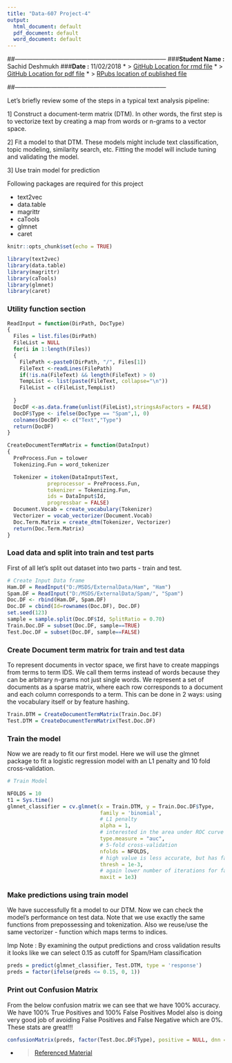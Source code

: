 ```yaml
---
title: "Data-607 Project-4"
output:
  html_document: default
  pdf_document: default
  word_document: default
---
```

##---------------------------------------------------------------------------
###**Student Name :** Sachid Deshmukh
###**Date :** 11/02/2018
* > [GitHub Location for rmd file](https://github.com/mlforsachid/MSDSQ1/blob/master/Data607/Week9/SachidVijay.Deshmukh60.rmd)
* > [GitHub Location for pdf file](https://github.com/mlforsachid/MSDSQ1/blob/master/Data607/Week9/SachidVijay.Deshmukh60.pdf)
* > [RPubs location of published file](http://rpubs.com/sachid/Data607Project4)

##---------------------------------------------------------------------------

Let's briefly review some of the steps in a typical text analysis pipeline:

1] Construct a document-term matrix (DTM). In other words, the first step is to vectorize text by creating a map from words or n-grams to a vector space.

2] Fit a model to that DTM. These models might include text classification, topic modeling, similarity search, etc. Fitting the model will include tuning and validating the model.

3] Use train model for prediction

Following packages are required for this project

* text2vec
* data.table
* magrittr
* caTools
* glmnet
* caret

```r
knitr::opts_chunk$set(echo = TRUE)
```
```r
library(text2vec)
library(data.table)
library(magrittr)
library(caTools)
library(glmnet)
library(caret)
```

### Utility function section

```r
ReadInput = function(DirPath, DocType)
{
  Files = list.files(DirPath)
  FileList = NULL
  for(i in 1:length(Files))
  {
    FilePath <-paste0(DirPath, "/", Files[1])  
    FileText <-readLines(FilePath)
    if(!is.na(FileText) && length(FileText) > 0)
    TempList <- list(paste(FileText, collapse="\n"))
    FileList = c(FileList,TempList)
  
  }
  DocDF <-as.data.frame(unlist(FileList),stringsAsFactors = FALSE)
  DocDF$Type <- ifelse(DocType == "Spam",1, 0)
  colnames(DocDF) <- c("Text","Type")
  return(DocDF)
}

CreateDocumentTermMatrix = function(DataInput)
{
  PreProcess.Fun = tolower
  Tokenizing.Fun = word_tokenizer

  Tokenizer = itoken(DataInput$Text, 
             preprocessor = PreProcess.Fun, 
             tokenizer = Tokenizing.Fun, 
             ids = DataInput$Id,
             progressbar = FALSE)
  Document.Vocab = create_vocabulary(Tokenizer)
  Vectorizer = vocab_vectorizer(Document.Vocab)
  Doc.Term.Matrix = create_dtm(Tokenizer, Vectorizer)
  return(Doc.Term.Matrix)
}


```
### Load data and split into train and test parts

First of all let's split out dataset into two parts - train and test. 

```r
# Create Input Data frame
Ham.DF = ReadInput("D:/MSDS/ExternalData/Ham", "Ham")
Spam.DF = ReadInput("D:/MSDS/ExternalData/Spam/", "Spam")
Doc.DF <- rbind(Ham.DF, Spam.DF)
Doc.DF = cbind(Id=rownames(Doc.DF), Doc.DF)
set.seed(123)
sample = sample.split(Doc.DF$Id, SplitRatio = 0.70)
Train.Doc.DF = subset(Doc.DF, sample==TRUE)
Test.Doc.DF = subset(Doc.DF, sample==FALSE)
```

### Create Document term matrix for train and test data

To represent documents in vector space, we first have to create mappings from terms to term IDS. We call them terms instead of words because they can be arbitrary n-grams not just single words. We represent a set of documents as a sparse matrix, where each row corresponds to a document and each column corresponds to a term. This can be done in 2 ways: using the vocabulary itself or by feature hashing.

```r
Train.DTM = CreateDocumentTermMatrix(Train.Doc.DF)
Test.DTM = CreateDocumentTermMatrix(Test.Doc.DF)
```

### Train the model

Now we are ready to fit our first model. Here we will use the glmnet package to fit a logistic regression model with an L1 penalty and 10 fold cross-validation.

```r
# Train Model

NFOLDS = 10
t1 = Sys.time()
glmnet_classifier = cv.glmnet(x = Train.DTM, y = Train.Doc.DF$Type, 
                              family = 'binomial', 
                              # L1 penalty
                              alpha = 1,
                              # interested in the area under ROC curve
                              type.measure = "auc",
                              # 5-fold cross-validation
                              nfolds = NFOLDS,
                              # high value is less accurate, but has faster training
                              thresh = 1e-3,
                              # again lower number of iterations for faster training
                              maxit = 1e3)
```

### Make predictions using train model

We have successfully fit a model to our DTM. Now we can check the model's performance on test data. Note that we use exactly the same functions from prepossessing and tokenization. Also we reuse/use the same vectorizer - function which maps terms to indices.

Imp Note : By examining the output predictions and cross validation results it looks like we can select 0.15 as cutoff for Spam/Ham classification


```R


preds = predict(glmnet_classifier, Test.DTM, type = 'response')
preds = factor(ifelse(preds <= 0.15, 0, 1))

```

### Print out Confusion Matrix

From the below confusion matrix we can see that we have 100% accuracy. We have 100% True Positives and 100% False Positives
Model also is doing very good job of avoiding False Positives and False Negative which are 0%. These stats are great!!!

```R
confusionMatrix(preds, factor(Test.Doc.DF$Type), positive = NULL, dnn = c("Prediction","Actual"))
```

* > [Referenced Material](https://cran.r-project.org/web/packages/text2vec/vignettes/text-vectorization.html)

